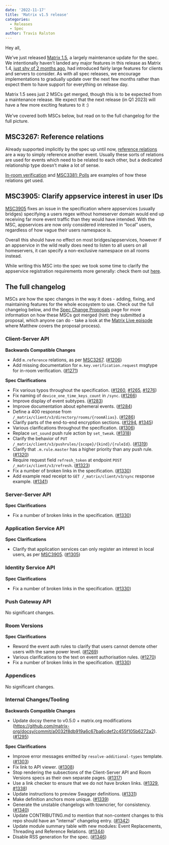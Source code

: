```yaml
---
date: '2022-11-17'
title: 'Matrix v1.5 release'
categories:
  - Releases
  - Spec
author: Travis Ralston
---
```


Hey all,

We’ve just released [Matrix 1.5](https://spec.matrix.org/v1.5), a largely maintenance update for the spec. We intentionally haven’t landed any major features in this release as Matrix 1.4, [just shy of 2 months ago](https://matrix.org/blog/2022/09/29/matrix-v-1-4-release), had introduced fairly large features for clients and servers to consider. As with all spec releases, we encourage implementations to gradually update over the next few months rather than expect them to have support for everything on release day.

Matrix 1.5 sees just 2 MSCs get merged, though this is to be expected from a maintenance release. We expect that the next release (in Q1 2023) will have a few more exciting features to it :) \
 \
We’ve covered both MSCs below, but read on to the full changelog for the full picture.


## MSC3267: Reference relations

Already supported implicitly by the spec up until now, [reference relations](https://spec.matrix.org/v1.5/client-server-api/#reference-relations) are a way to simply reference another event. Usually these sorts of relations are used for events which need to be related to each other, but a dedicated relationship type doesn’t make a lot of sense.

[In-room verification](https://spec.matrix.org/v1.5/client-server-api/#key-verification-framework) and [MSC3381: Polls](https://github.com/matrix-org/matrix-spec-proposals/pull/3381) are examples of how these relations get used.


## MSC3905: Clarify appservice interest in user IDs

[MSC3905](https://github.com/matrix-org/matrix-spec-proposals/pull/3905) fixes an issue in the specification where appservices (usually bridges) specifying a users regex without homeserver domain would end up receiving far more event traffic than they would have intended. With the MSC, appservices are now only considered interested in “local” users, regardless of how vague their users namespace is.

Overall this should have no effect on most bridges/appservices, however if an appservice in the wild really does need to listen to all users on all homeservers, it can specify a non-exclusive namespace on all rooms instead.

While writing this MSC into the spec we took some time to clarify the appservice registration requirements more generally: check them out [here](https://spec.matrix.org/v1.5/application-service-api/#registration).


## The full changelog

MSCs are how the spec changes in the way it does - adding, fixing, and maintaining features for the whole ecosystem to use. Check out the full changelog below, and the [Spec Change Proposals](https://spec.matrix.org/proposals/) page for more information on how these MSCs got merged (hint: they submitted a proposal, which anyone can do - take a look at the [Matrix Live episode](https://www.youtube.com/watch?v=SFkZz60RRfc) where Matthew covers the proposal process).

### Client-Server API


<strong>Backwards Compatible Changes</strong>


- Add `m.reference` relations, as per [MSC3267](https://github.com/matrix-org/matrix-spec-proposals/pull/3267). ([#1206](https://github.com/matrix-org/matrix-spec/issues/1206))
- Add missing documentation for `m.key.verification.request` msgtype for in-room verification. ([#1271](https://github.com/matrix-org/matrix-spec/issues/1271))


<strong>Spec Clarifications</strong>


- Fix various typos throughout the specification. ([#1260](https://github.com/matrix-org/matrix-spec/issues/1260), [#1265](https://github.com/matrix-org/matrix-spec/issues/1265), [#1276](https://github.com/matrix-org/matrix-spec/issues/1276))
- Fix naming of `device_one_time_keys_count` in `/sync`. ([#1266](https://github.com/matrix-org/matrix-spec/issues/1266))
- Improve display of event subtypes. ([#1283](https://github.com/matrix-org/matrix-spec/issues/1283))
- Improve documentation about ephemeral events. ([#1284](https://github.com/matrix-org/matrix-spec/issues/1284))
- Define a 400 response from `/_matrix/client/v3/directory/rooms/{roomAlias}`. ([#1286](https://github.com/matrix-org/matrix-spec/issues/1286))
- Clarify parts of the end-to-end encryption sections. ([#1294](https://github.com/matrix-org/matrix-spec/issues/1294), [#1345](https://github.com/matrix-org/matrix-spec/issues/1345))
- Various clarifications throughout the specification. ([#1306](https://github.com/matrix-org/matrix-spec/issues/1306))
- Replace `set_sound` push rule action by `set_tweak`. ([#1318](https://github.com/matrix-org/matrix-spec/issues/1318))
- Clarify the behavior of `PUT /_matrix/client/v3/pushrules/{scope}/{kind}/{ruleId}`. ([#1319](https://github.com/matrix-org/matrix-spec/issues/1319))
- Clarify that `.m.rule.master` has a higher priority than any push rule. ([#1320](https://github.com/matrix-org/matrix-spec/issues/1320))
- Require request field `refresh_token` at endpoint `POST /_matrix/client/v3/refresh`. ([#1323](https://github.com/matrix-org/matrix-spec/issues/1323))
- Fix a number of broken links in the specification. ([#1330](https://github.com/matrix-org/matrix-spec/issues/1330))
- Add example read receipt to `GET /_matrix/client/v3/sync` response example. ([#1341](https://github.com/matrix-org/matrix-spec/issues/1341))


### Server-Server API


<strong>Spec Clarifications</strong>


- Fix a number of broken links in the specification. ([#1330](https://github.com/matrix-org/matrix-spec/issues/1330))


### Application Service API


<strong>Spec Clarifications</strong>


- Clarify that application services can only register an interest in local users, as per [MSC3905](https://github.com/matrix-org/matrix-spec-proposals/issues/3905). ([#1305](https://github.com/matrix-org/matrix-spec/issues/1305))


### Identity Service API


<strong>Spec Clarifications</strong>


- Fix a number of broken links in the specification. ([#1330](https://github.com/matrix-org/matrix-spec/issues/1330))


### Push Gateway API


No significant changes.


### Room Versions


<strong>Spec Clarifications</strong>


- Reword the event auth rules to clarify that users cannot demote other users with the same power level. ([#1269](https://github.com/matrix-org/matrix-spec/issues/1269))
- Various clarifications to the text on event authorisation rules. ([#1270](https://github.com/matrix-org/matrix-spec/issues/1270))
- Fix a number of broken links in the specification. ([#1330](https://github.com/matrix-org/matrix-spec/issues/1330))


### Appendices


No significant changes.


### Internal Changes/Tooling


<strong>Backwards Compatible Changes</strong>


- Update docsy theme to v0.5.0 + matrix.org modifications (https://github.com/matrix-org/docsy/commit/a0032f8db919a6c67ba6cdef2c455f105b6272a2). ([#1295](https://github.com/matrix-org/matrix-spec/issues/1295))


<strong>Spec Clarifications</strong>


- Improve error messages emitted by `resolve-additional-types` template. ([#1303](https://github.com/matrix-org/matrix-spec/issues/1303))
- Fix link to API viewer. ([#1308](https://github.com/matrix-org/matrix-spec/issues/1308))
- Stop rendering the subsections of the Client-Server API and Room Versions specs as their own separate pages. ([#1317](https://github.com/matrix-org/matrix-spec/issues/1317))
- Use a link checker to ensure that we do not have broken links. ([#1329](https://github.com/matrix-org/matrix-spec/issues/1329), [#1338](https://github.com/matrix-org/matrix-spec/issues/1338))
- Update instructions to preview Swagger definitions. ([#1331](https://github.com/matrix-org/matrix-spec/issues/1331))
- Make definition anchors more unique. ([#1339](https://github.com/matrix-org/matrix-spec/issues/1339))
- Generate the unstable changelogs with towncrier, for consistency. ([#1340](https://github.com/matrix-org/matrix-spec/issues/1340))
- Update CONTRIBUTING.md to mention that non-content changes to this repo should have an "internal" changelog entry. ([#1342](https://github.com/matrix-org/matrix-spec/issues/1342))
- Update module summary table with new modules: Event Replacements, Threading and Reference Relations. ([#1344](https://github.com/matrix-org/matrix-spec/issues/1344))
- Disable RSS generation for the spec. ([#1346](https://github.com/matrix-org/matrix-spec/issues/1346))

